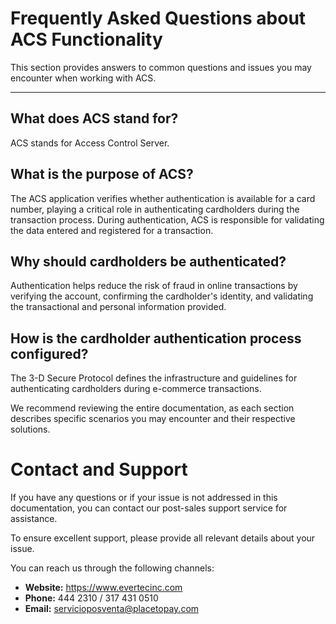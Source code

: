 # Frequently Asked Questions about ACS Functionality

This section provides answers to common questions and issues you may encounter when working with ACS.

---

## What does ACS stand for?

ACS stands for Access Control Server.

## What is the purpose of ACS?

The ACS application verifies whether authentication is available for a card number, playing a critical role in authenticating cardholders during the transaction process. During authentication, ACS is responsible for validating the data entered and registered for a transaction.

## Why should cardholders be authenticated?

Authentication helps reduce the risk of fraud in online transactions by verifying the account, confirming the cardholder's identity, and validating the transactional and personal information provided.

## How is the cardholder authentication process configured?

The 3-D Secure Protocol defines the infrastructure and guidelines for authenticating cardholders during e-commerce transactions.

We recommend reviewing the entire documentation, as each section describes specific scenarios you may encounter and their respective solutions.

# Contact and Support

If you have any questions or if your issue is not addressed in this documentation, you can contact our post-sales support service for assistance.

To ensure excellent support, please provide all relevant details about your issue.

You can reach us through the following channels:

  - **Website:** https://www.evertecinc.com
  - **Phone:** 444 2310 / 317 431 0510
  - **Email:** servicioposventa@placetopay.com